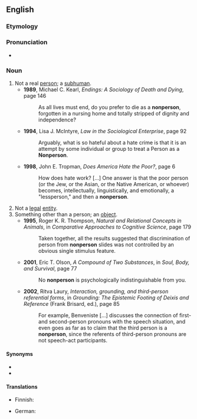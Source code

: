 ==English==

===Etymology===
{{prefix|en|non|person}}

===Pronunciation===
* {{IPA|/ˈnɒnpɜː(ɹ)sən/|lang=en}}

===Noun===
{{en-noun|s|nonpeople}}

# Not a real [[person]]; a [[subhuman]].
#* '''1989''', Michael C. Kearl, ''Endings: A Sociology of Death and Dying'', page 146
#*: As all lives must end, do you prefer to die as a '''nonperson''', forgotten in a nursing home and totally stripped of dignity and independence?
#* '''1994''', Lisa J. McIntyre, ''Law in the Sociological Enterprise'', page 92
#*: Arguably, what is so hateful about a hate crime is that it is an attempt by some individual or group to treat a Person as a '''Nonperson'''.
#* '''1998''', John E. Tropman, ''Does America Hate the Poor?'', page 6
#*: How does hate work? [...] One answer is that the poor person (or the Jew, or the Asian, or the Native American, or whoever) becomes, intellectually, linguistically, and emotionally, a "lessperson," and then a '''nonperson'''.
# Not a [[legal]] [[entity]].
# Something other than a person; an [[object]].
#* '''1995''', Roger K. R. Thompson, ''Natural and Relational Concepts in Animals'', in ''Comparative Approaches to Cognitive Science'', page 179
#*: Taken together, all the results suggested that discrimination of person from '''nonperson''' slides was not controlled by an obvious single stimulus feature.
#* '''2001''', Eric T. Olson, ''A Compound of Two Substances'', in ''Soul, Body, and Survival'', page 77
#*: No '''nonperson''' is psychologically indistinguishable from you.
#* '''2002''', Ritva Laury, ''Interaction, grounding, and third-person referential forms'', in ''Grounding: The Epistemic Footing of Deixis and Reference'' (Frank Brisard, ed.), page 85
#*: For example, Benveniste [...] discusses the connection of first- and second-person pronouns with the speech situation, and even goes as far as to claim that the third person is a '''nonperson''', since the referents of third-person pronouns are not speech-act participants.

====Synonyms====
* {{l|en|subhuman}}
* {{l|en|lessperson}}

====Translations====
{{trans-top|not a real person; a subhuman}}
* Finnish: {{t+|fi|epähenkilö}}
{{trans-mid}}
* German: {{t+|de|Unperson|f}}
{{trans-bottom}}